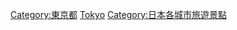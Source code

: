 {{日本行政區劃分類導航|觀光地}}
{{Commons category|Visitor attractions in Tokyo}}

[[Category:東京都|Category:東京都]]
[[Category:日本各都道府縣旅遊景點|Tokyo]]
[[Category:日本各城市旅遊景點|Category:日本各城市旅遊景點]]